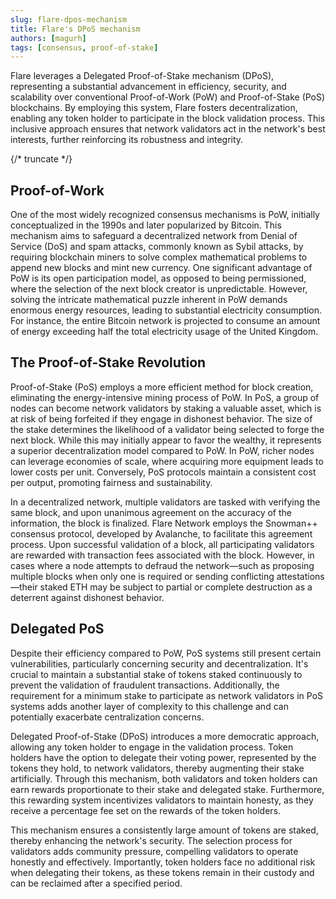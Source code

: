 ```yaml
---
slug: flare-dpos-mechanism
title: Flare's DPoS mechanism
authors: [magurh]
tags: [consensus, proof-of-stake]
---
```


Flare leverages a Delegated Proof-of-Stake mechanism (DPoS), representing a substantial advancement in efficiency, security, and scalability over conventional Proof-of-Work (PoW) and Proof-of-Stake (PoS) blockchains. By employing this system, Flare fosters decentralization, enabling any token holder to participate in the block validation process. This inclusive approach ensures that network validators act in the network's best interests, further reinforcing its robustness and integrity.

{/* truncate */}

## Proof-of-Work

One of the most widely recognized consensus mechanisms is PoW, initially conceptualized in the 1990s and later popularized by Bitcoin. This mechanism aims to safeguard a decentralized network from Denial of Service (DoS) and spam attacks, commonly known as Sybil attacks, by requiring blockchain miners to solve complex mathematical problems to append new blocks and mint new currency.
One significant advantage of PoW is its open participation model, as opposed to being permissioned, where the selection of the next block creator is unpredictable. However, solving the intricate mathematical puzzle inherent in PoW demands enormous energy resources, leading to substantial electricity consumption. For instance, the entire Bitcoin network is projected to consume an amount of energy exceeding half the total electricity usage of the United Kingdom.

## The Proof-of-Stake Revolution

Proof-of-Stake (PoS) employs a more efficient method for block creation, eliminating the energy-intensive mining process of PoW. In PoS, a group of nodes can become network validators by staking a valuable asset, which is at risk of being forfeited if they engage in dishonest behavior. The size of the stake determines the likelihood of a validator being selected to forge the next block. While this may initially appear to favor the wealthy, it represents a superior decentralization model compared to PoW. In PoW, richer nodes can leverage economies of scale, where acquiring more equipment leads to lower costs per unit. Conversely, PoS protocols maintain a consistent cost per output, promoting fairness and sustainability.

In a decentralized network, multiple validators are tasked with verifying the same block, and upon unanimous agreement on the accuracy of the information, the block is finalized. Flare Network employs the Snowman++ consensus protocol, developed by Avalanche, to facilitate this agreement process. Upon successful validation of a block, all participating validators are rewarded with transaction fees associated with the block. However, in cases where a node attempts to defraud the network—such as proposing multiple blocks when only one is required or sending conflicting attestations—their staked ETH may be subject to partial or complete destruction as a deterrent against dishonest behavior.

## Delegated PoS

Despite their efficiency compared to PoW, PoS systems still present certain vulnerabilities, particularly concerning security and decentralization. It's crucial to maintain a substantial stake of tokens staked continuously to prevent the validation of fraudulent transactions. Additionally, the requirement for a minimum stake to participate as network validators in PoS systems adds another layer of complexity to this challenge and can potentially exacerbate centralization concerns.

Delegated Proof-of-Stake (DPoS) introduces a more democratic approach, allowing any token holder to engage in the validation process. Token holders have the option to delegate their voting power, represented by the tokens they hold, to network validators, thereby augmenting their stake artificially. Through this mechanism, both validators and token holders can earn rewards proportionate to their stake and delegated stake. Furthermore, this rewarding system incentivizes validators to maintain honesty, as they receive a percentage fee set on the rewards of the token holders.

This mechanism ensures a consistently large amount of tokens are staked, thereby enhancing the network's security. The selection process for validators adds community pressure, compelling validators to operate honestly and effectively. Importantly, token holders face no additional risk when delegating their tokens, as these tokens remain in their custody and can be reclaimed after a specified period.
